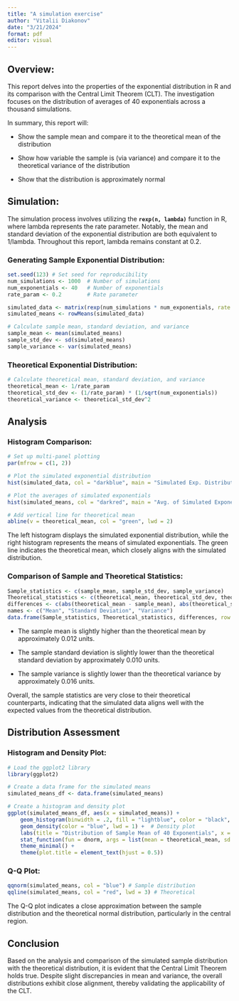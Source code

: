 ```yaml
---
title: "A simulation exercise"
author: "Vitalii Diakonov"
date: "3/21/2024"
format: pdf
editor: visual
---
```


## **Overview:**

This report delves into the properties of the exponential distribution in R and its comparison with the Central Limit Theorem (CLT). The investigation focuses on the distribution of averages of 40 exponentials across a thousand simulations.

In summary, this report will:

-   Show the sample mean and compare it to the theoretical mean of the distribution

-   Show how variable the sample is (via variance) and compare it to the theoretical variance of the distribution

-   Show that the distribution is approximately normal

## **Simulation:**

The simulation process involves utilizing the **`rexp(n, lambda)`** function in R, where lambda represents the rate parameter. Notably, the mean and standard deviation of the exponential distribution are both equivalent to 1/lambda. Throughout this report, lambda remains constant at 0.2.

### **Generating Sample Exponential Distribution:**

```r
set.seed(123) # Set seed for reproducibility
num_simulations <- 1000  # Number of simulations
num_exponentials <- 40   # Number of exponentials
rate_param <- 0.2        # Rate parameter 

simulated_data <- matrix(rexp(num_simulations * num_exponentials, rate = rate_param), num_simulations)
simulated_means <- rowMeans(simulated_data)

# Calculate sample mean, standard deviation, and variance
sample_mean <- mean(simulated_means)
sample_std_dev <- sd(simulated_means)
sample_variance <- var(simulated_means)
```

### **Theoretical Exponential Distribution:**

```r
# Calculate theoretical mean, standard deviation, and variance
theoretical_mean <- 1/rate_param
theoretical_std_dev <- (1/rate_param) * (1/sqrt(num_exponentials))
theoretical_variance <- theoretical_std_dev^2

```

## **Analysis**

### **Histogram Comparison:**

```r
# Set up multi-panel plotting
par(mfrow = c(1, 2))

# Plot the simulated exponential distribution
hist(simulated_data, col = "darkblue", main = "Simulated Exp. Distribution", xlab = "40 random exponentials")

# Plot the averages of simulated exponentials
hist(simulated_means, col = "darkred", main = "Avg. of Simulated Exponentials", xlab = "Average of 40 exponentials")

# Add vertical line for theoretical mean
abline(v = theoretical_mean, col = "green", lwd = 2) 

```

The left histogram displays the simulated exponential distribution, while the right histogram represents the means of simulated exponentials. The green line indicates the theoretical mean, which closely aligns with the simulated distribution.

### **Comparison of Sample and Theoretical Statistics:**

```r
Sample_statistics <- c(sample_mean, sample_std_dev, sample_variance)
Theoretical_statistics <- c(theoretical_mean, theoretical_std_dev, theoretical_variance)
differences <- c(abs(theoretical_mean - sample_mean), abs(theoretical_std_dev - sample_std_dev), theoretical_variance - sample_variance)
names <- c("Mean", "Standard Deviation", "Variance")
data.frame(Sample_statistics, Theoretical_statistics, differences, row.names = c("Mean", "Standard Deviation", "Variance"))

```

-   The sample mean is slightly higher than the theoretical mean by approximately 0.012 units.

-   The sample standard deviation is slightly lower than the theoretical standard deviation by approximately 0.010 units.

-   The sample variance is slightly lower than the theoretical variance by approximately 0.016 units.

Overall, the sample statistics are very close to their theoretical counterparts, indicating that the simulated data aligns well with the expected values from the theoretical distribution.

## **Distribution Assessment**

### **Histogram and Density Plot:**

```r
# Load the ggplot2 library
library(ggplot2)

# Create a data frame for the simulated means
simulated_means_df <- data.frame(simulated_means)

# Create a histogram and density plot
ggplot(simulated_means_df, aes(x = simulated_means)) +
    geom_histogram(binwidth = .2, fill = "lightblue", color = "black", aes(y = after_stat(density))) +  # Histogram
    geom_density(color = "blue", lwd = 1) +  # Density plot
    labs(title = "Distribution of Sample Mean of 40 Exponentials", x = "Sample Mean", y = "Density") +  # Labels
    stat_function(fun = dnorm, args = list(mean = theoretical_mean, sd = theoretical_std_dev), color = "red", lwd = 1) +  # Theoretical normal distribution
    theme_minimal() + 
    theme(plot.title = element_text(hjust = 0.5))  
```

### **Q-Q Plot:**

```r
qqnorm(simulated_means, col = "blue") # Sample distribution
qqline(simulated_means, col = "red", lwd = 3) # Theoretical
```

The Q-Q plot indicates a close approximation between the sample distribution and the theoretical normal distribution, particularly in the central region.

## **Conclusion**

Based on the analysis and comparison of the simulated sample distribution with the theoretical distribution, it is evident that the Central Limit Theorem holds true. Despite slight discrepancies in mean and variance, the overall distributions exhibit close alignment, thereby validating the applicability of the CLT.
